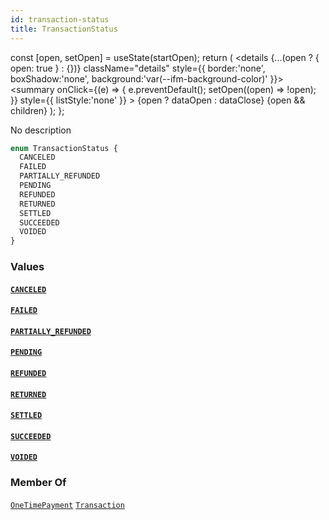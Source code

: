 ```yaml
---
id: transaction-status
title: TransactionStatus
---
```









  const [open, setOpen] = useState(startOpen);
  return (
    <details {...(open ? { open: true } : {})} className="details" style={{ border:'none', boxShadow:'none', background:'var(--ifm-background-color)' }}>
      <summary
        onClick={(e) => {
          e.preventDefault();
          setOpen((open) => !open);
        }}
        style={{ listStyle:'none' }}
      >
      {open ? dataOpen : dataClose}
      </summary>
      {open && children}
    </details>
  );
};








No description


```graphql
enum TransactionStatus {
  CANCELED
  FAILED
  PARTIALLY_REFUNDED
  PENDING
  REFUNDED
  RETURNED
  SETTLED
  SUCCEEDED
  VOIDED
}
```




### Values

#### [`CANCELED`](#)  
> 
> 
> 
> 

#### [`FAILED`](#)  
> 
> 
> 
> 

#### [`PARTIALLY_REFUNDED`](#)  
> 
> 
> 
> 

#### [`PENDING`](#)  
> 
> 
> 
> 

#### [`REFUNDED`](#)  
> 
> 
> 
> 

#### [`RETURNED`](#)  
> 
> 
> 
> 

#### [`SETTLED`](#)  
> 
> 
> 
> 

#### [`SUCCEEDED`](#)  
> 
> 
> 
> 

#### [`VOIDED`](#)  
> 
> 
> 
> 



### Member Of

[`OneTimePayment`](/docs/api/types/objects/one-time-payment)  <Badge class="badge badge--secondary" text="object"/><Bullet />[`Transaction`](/docs/api/types/objects/transaction)  <Badge class="badge badge--secondary" text="object"/>

